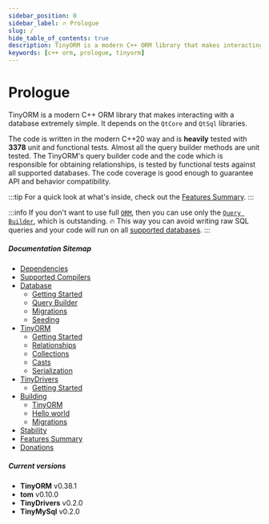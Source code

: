 ```yaml
---
sidebar_position: 0
sidebar_label: 🔥 Prologue
slug: /
hide_table_of_contents: true
description: TinyORM is a modern C++ ORM library that makes interacting with a database extremely simple. It depends on the QtCore and QtSql libraries. The code is written in the modern C++20 way and is heavily tested with 3378 unit and functional tests.
keywords: [c++ orm, prologue, tinyorm]
---
```


# Prologue

TinyORM is a modern C++ ORM library that makes interacting with a database extremely simple. It depends on the `QtCore` and `QtSql` libraries.

The code is written in the modern C++20 way and is __heavily__ tested with __3378__ unit and functional tests. Almost all the query builder methods are unit tested. The TinyORM's query builder code and the code which is responsible for obtaining relationships, is tested by functional tests against all supported databases. The code coverage is good enough to guarantee API and behavior compatibility.

:::tip
For a quick look at what's inside, check out the [Features Summary](features-summary.mdx).
:::

:::info
If you don't want to use full [`ORM`](tinyorm/getting-started.mdx), then you can use only the [`Query Builder`](database/query-builder.mdx), which is outstanding. 🔥 This way you can avoid writing raw SQL queries and your code will run on all [supported databases](database/getting-started.mdx#introduction).
:::

##### Documentation Sitemap

- [Dependencies](dependencies.mdx)
- [Supported Compilers](supported-compilers.mdx)
- [Database](database/getting-started.mdx)
  - [Getting Started](database/getting-started.mdx)
  - [Query Builder](database/query-builder.mdx)
  - [Migrations](database/migrations.mdx)
  - [Seeding](database/seeding.mdx)
- [TinyORM](tinyorm/getting-started.mdx)
  - [Getting Started](tinyorm/getting-started.mdx)
  - [Relationships](tinyorm/relationships.mdx)
  - [Collections](tinyorm/collections.mdx)
  - [Casts](tinyorm/casts.mdx)
  - [Serialization](tinyorm/serialization.mdx)
- [TinyDrivers](tinydrivers/getting-started.mdx)
  - [Getting Started](tinydrivers/getting-started.mdx)
- [Building](building/tinyorm.mdx)
  - [TinyORM](building/tinyorm.mdx)
  - [Hello world](building/hello-world.mdx)
  - [Migrations](building/migrations.mdx)
- [Stability](stability.mdx)
- [Features Summary](features-summary.mdx)
- [Donations](donations.mdx)

##### Current versions

- __TinyORM__ v0.38.1
- __tom__ v0.10.0
- __TinyDrivers__ v0.2.0
- __TinyMySql__ v0.2.0
